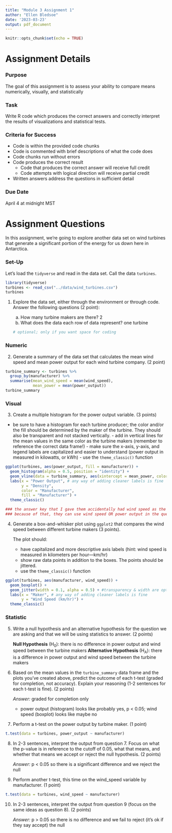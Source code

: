 ```yaml
---
title: "Module 3 Assignment 1"
author: "Ellen Bledsoe"
date: '2023-03-23'
output: pdf_document
---
```


```r
knitr::opts_chunk$set(echo = TRUE)
```

# Assignment Details

### Purpose

The goal of this assignment is to assess your ability to compare means numerically, visually, and statistically

### Task

Write R code which produces the correct answers and correctly interpret the results of visualizations and statistical tests.

### Criteria for Success

-   Code is within the provided code chunks
-   Code is commented with brief descriptions of what the code does
-   Code chunks run without errors
-   Code produces the correct result
    -   Code that produces the correct answer will receive full credit
    -   Code attempts with logical direction will receive partial credit
-   Written answers address the questions in sufficient detail

### Due Date

April 4 at midnight MST

# Assignment Questions

In this assignment, we're going to explore another data set on wind turbines that generate a significant portion of the energy for us down here in Antarctica.

### Set-Up

Let's load the `tidyverse` and read in the data set. Call the data `turbines`.

```r
library(tidyverse)
turbines <- read_csv("../data/wind_turbines.csv")
turbines
```

1.  Explore the data set, either through the environment or through code. Answer the following questions (2 point):

    a.  How many turbine makers are there? 2
    b.  What does the data each row of data represent? one turbine

    ```r
    # optional; only if you want space for coding
    ```

### Numeric

2.  Generate a summary of the data set that calculates the mean wind speed and mean power output for each wind turbine company. (2 point)

```r
turbine_summary <- turbines %>% 
  group_by(manufacturer) %>% 
  summarise(mean_wind_speed = mean(wind_speed),
            mean_power = mean(power_output))
turbine_summary
```

### Visual

3.  Create a multiple histogram for the power output variable. (3 points)
 -   be sure to have a histogram for each turbine producer; the color and/or the fill should be determined by the maker of the turbine. They should also be transparent and not stacked vertically.
    -   add in vertical lines for the mean values in the same color as the turbine makers (remember to reference the correct data frame!)
    -   make sure the x-axis, y-axis, and legend labels are capitalized and easier to understand (power output in measured in kilowatts, or kWh)
    -   use the `theme_classic()` function

```r
ggplot(turbines, aes(power_output, fill = manufacturer)) +
  geom_histogram(alpha = 0.5, position = "identity") +
  geom_vline(data = turbine_summary, aes(xintercept = mean_power, color = manufacturer)) +
  labs(x = "Power Output", # any way of adding cleaner labels is fine
       y = "Density",
       color = "Manufacturer",
       fill = "Manufacturer") +
  theme_classic()

### the answer key that I gave them accidentally had wind speed as the x-axis label
### because of that, they can use wind speed OR power output in the question
```

4.  Generate a box-and-whisker plot using `ggplot2` that compares the wind speed between different turbine makers (3 points).

    The plot should:

    -   have capitalized and more descriptive axis labels (hint: wind speed is measured in kilometers per hour---km/hr)
    -   show raw data points in addition to the boxes. The points should be jittered.
    -   use the `theme_classic()` function

```r
ggplot(turbines, aes(manufacturer, wind_speed)) +
  geom_boxplot() +
  geom_jitter(width = 0.1, alpha = 0.5) + #transparency & width are optional
  labs(x = "Maker", # any way of adding cleaner labels is fine
       y = "Wind Speed (km/hr)") +
  theme_classic()
```

### Statistic

5.  Write a null hypothesis and an alternative hypothesis for the question we are asking and that we will be using statistics to answer. (2 points)

    **Null Hypothesis** (H~0~): there is no difference in power output and wind speed between the turbine makers **Alternative Hypothesis** (H~A~): there is a difference in power output and wind speed between the turbine makers

6.  Based on the mean values in the `turbine_summary` data frame and the plots you've created above, predict the outcome of each t-test (graded for completion, not accuracy). Explain your reasoning (1-2 sentences for each t-test is fine). (2 points)

    *Answer:* graded for completion only

    -   power output (histogram) looks like probably yes, p \< 0.05; wind speed (boxplot) looks like maybe no

7.  Perform a t-test on the power output by turbine maker. (1 point)

```r
t.test(data = turbines, power_output ~ manufacturer)
```

8.  In 2-3 sentences, interpret the output from question 7. Focus on what the p-value is in reference to the cutoff of 0.05, what that means, and whether that means we accept or reject the null hypothesis. (2 points)

    *Answer:* p \< 0.05 so there is a significant difference and we reject the null

9.  Perform another t-test, this time on the wind_speed variable by manufacturer. (1 point)

```r
t.test(data = turbines, wind_speed ~ manufacturer)
```

10. In 2-3 sentences, interpret the output from question 9 (focus on the same ideas as question 8). (2 points)

    *Answer:* p \> 0.05 so there is no difference and we fail to reject (it's ok if they say accept) the null
